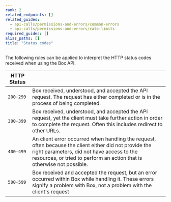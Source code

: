 ```yaml
---
rank: 2
related_endpoints: []
related_guides:
  - api-calls/permissions-and-errors/common-errors
  - api-calls/permissions-and-errors/rate-limits
required_guides: []
alias_paths: []
title: "Status codes"
---
```

The following rules can be applied to interpret the HTTP status
codes received when using the Box API.

| HTTP Status |                                                                                                                                                                                                                               |
| ----------- | ----------------------------------------------------------------------------------------------------------------------------------------------------------------------------------------------------------------------------- |
| `200-299`   | Box received, understood, and accepted the API request. The request has either completed or is in the process of being completed.                                                                                             |
| `300-399`   | Box received, understood, and accepted the API request, yet the client must take further action in order to complete the request. Often this includes redirect to other URLs.                                                 |
| `400-499`   | An client error occurred when handling the request, often because the client either did not provide the right parameters, did not have access to the resources, or tried to perform an action that is otherwise not possible. |
| `500-599`   | Box received and accepted the request, but an error occurred within Box while handling it. These errors signify a problem with Box, not a problem with the client's request                                                   |
